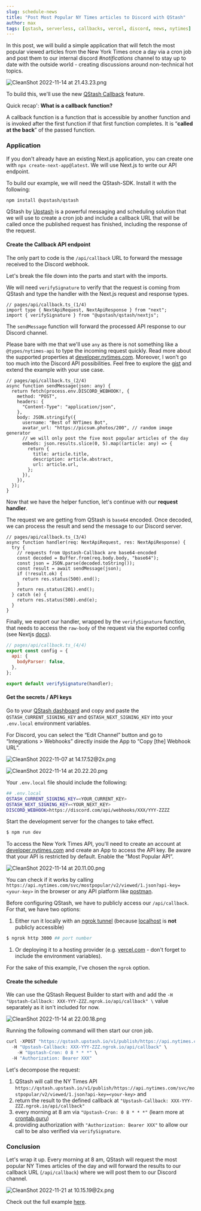 ```yaml
---
slug: schedule-news
title: "Post Most Popular NY Times articles to Discord with QStash"
author: max
tags: [qstash, serverless, callbacks, vercel, discord, news, nytimes]
---
```



In this post, we will build a simple application that will fetch the most
popular viewed articles from the New York Times once a day via a cron job and
post them to our internal discord _#notifications_ channel to stay up to date
with the outside world - creating discussions around non-technical hot topics.

![CleanShot 2022-11-14 at 21.43.23.png](/blog/qstash/news/CleanShot_2022-11-14_at_21.43.23.png)

To build this, we'll use the new [QStash Callback](https://docs.upstash.com/qstash/features/callbacks) feature.

Quick recap': **What is a callback function?**

A callback function is a function that is accessible by another function and is
invoked after the first function if that first function completes. It is
“**called at the back**” of the passed function.

### Application

If you don't already have an existing Next.js application, you can create one
with `npx create-next-app@latest`. We will use Next.js to write our API
endpoint.

To build our example, we will need the QStash-SDK. Install it with the
following:

```bash
npm install @upstash/qstash
```

QStash by [Upstash](http://upstash.com) is a powerful messaging and scheduling
solution that we will use to create a cron job and include a callback URL that
will be called once the published request has finished, including the response
of the request.

#### Create the Callback API endpoint

The only part to code is the `/api/callback` URL to forward the message received
to the Discord webhook.

Let's break the file down into the parts and start with the imports.

We will need `verifySignature` to verify that the request is coming from QStash
and type the handler with the Next.js request and response types.

```tsx
// pages/api/callback.ts_(1/4)
import type { NextApiRequest, NextApiResponse } from "next";
import { verifySignature } from "@upstash/qstash/nextjs";
```

The `sendMessage` function will forward the processed API response to our
Discord channel.

Please bare with me that we'll use `any` as there is not something like a
`@types/nytimes-api` to type the incoming request quickly. Read more about the
supported properties at
[developer.nytimes.com](https://developer.nytimes.com/docs/most-popular-product/1/routes/viewed/%7Bperiod%7D.json/get).
Moreover, I won't go too much into the Discord API possibilities. Feel free to
explore the
[gist](https://gist.github.com/Birdie0/78ee79402a4301b1faf412ab5f1cdcf9) and
extend the example with your use case.

```tsx
// pages/api/callback.ts_(2/4)
async function sendMessage(json: any) {
  return fetch(process.env.DISCORD_WEBHOOK!, {
    method: "POST",
    headers: {
      "Content-Type": "application/json",
    },
    body: JSON.stringify({
      username: "Best of NYTimes Bot",
      avatar_url: "https://picsum.photos/200", // random image generator
      // we will only post the five most popular articles of the day
      embeds: json.results.slice(0, 5).map((article: any) => {
        return {
          title: article.title,
          description: article.abstract,
          url: article.url,
        };
      }),
    }),
  });
}
```

Now that we have the helper function, let's continue with our **request
handler**.

The request we are getting from QStash is `base64` encoded. Once decoded, we can
process the result and send the message to our Discord server.

```tsx
// pages/api/callback.ts_(3/4)
async function handler(req: NextApiRequest, res: NextApiResponse) {
  try {
    // requests from Upstash-Callback are base64-encoded
    const decoded = Buffer.from(req.body.body, "base64");
    const json = JSON.parse(decoded.toString());
    const result = await sendMessage(json);
    if (!result.ok) {
      return res.status(500).end();
    }
    return res.status(201).end();
  } catch (e) {
    return res.status(500).end(e);
  }
}
```

Finally, we export our handler, wrapped by the `verifySignature` function, that
needs to access the `raw-body` of the request via the exported config (see
Nextjs
[docs](https://nextjs.org/docs/api-routes/request-helpers#custom-config)).

```jsx
// pages/api/callback.ts_(4/4)
export const config = {
  api: {
    bodyParser: false,
  },
};

export default verifySignature(handler);
```

#### Get the secrets / API keys

Go to your [QStash dashboard](https://console.upstash.com/qstash) and copy and
paste the `QSTASH_CURRENT_SIGNING_KEY` and `QSTASH_NEXT_SIGNING_KEY` into your
`.env.local` environment variables.

For Discord, you can select the “Edit Channel” button and go to “Integrations >
Webhooks” directly inside the App to “Copy [the] Webhook URL”.

![CleanShot 2022-11-07 at 14.17.52@2x.png](/blog/qstash/news/CleanShot_2022-11-07_at_14.17.522x.png)

![CleanShot 2022-11-14 at 20.22.20.png](/blog/qstash/news/CleanShot_2022-11-14_at_20.22.20.png)

Your `.env.local` file should include the following:

```bash
## .env.local
QSTASH_CURRENT_SIGNING_KEY=<YOUR_CURRENT_KEY>
QSTASH_NEXT_SIGNING_KEY=<YOUR_NEXT_KEY>
DISCORD_WEBHOOK=https://discord.com/api/webhooks/XXX/YYY-ZZZZ
```

Start the development server for the changes to take effect.

```bash
$ npm run dev
```

To access the New York Times API, you'll need to create an account at
[developer.nytimes.com](http://developer.nytimes.com) and create an App to
access the API key. Be aware that your API is restricted by default. Enable the
“Most Popular API”.

![CleanShot 2022-11-14 at 20.11.00.png](/blog/qstash/news/CleanShot_2022-11-14_at_20.11.00.png)

You can check if it works by calling
`https://api.nytimes.com/svc/mostpopular/v2/viewed/1.json?api-key=<your-key>` in
the browser or any API platform like [postman](https://postman.com).

Before configuring QStash, we have to publicly access our `/api/callback`. For
that, we have two options:

1. Either run it locally with an
   [ngrok tunnel](https://docs.upstash.com/qstash/howto/local-tunnel) (because
   [localhost](http://localhost) is **not** publicly accessible)

```bash
$ ngrok http 3000 ## port number
```

1. Or deploying it to a hosting provider (e.g. [vercel.com](http://vercel.com) -
   don't forget to include the environment variables).

For the sake of this example, I've chosen the `ngrok` option.

#### Create the schedule

We can use the QStash Request Builder to start with and add the
`-H "Upstash-Callback: XXX-YYY-ZZZ.ngrok.io/api/callback" \` value separately as
it isn't included for now.

![CleanShot 2022-11-14 at 22.00.18.png](/blog/qstash/news/CleanShot_2022-11-14_at_22.00.18.png)

Running the following command will then start our cron job.

```jsx
curl -XPOST "https://qstash.upstash.io/v1/publish/https://api.nytimes.com/svc/mostpopular/v2/viewed/1.json?api-key=your-key" \
  -H "Upstash-Callback: XXX-YYY-ZZZ.ngrok.io/api/callback" \ 
	-H "Upstash-Cron: 0 8 * * *" \ 
  -H "Authorization: Bearer XXX"
```

Let's decompose the request:

1. QStash will call the NY Times API
   `https://qstash.upstash.io/v1/publish/https://api.nytimes.com/svc/mostpopular/v2/viewed/1.json?api-key=<your-key>`
   and
2. return the result to the defined callback at
   `"Upstash-Callback: XXX-YYY-ZZZ.ngrok.io/api/callback"`
3. every morning at 8 am via `"Upstash-Cron: 0 8 * * *"` (learn more at
   [crontab.guru](https://crontab.guru/#0_8_*_*_*))
4. providing authorization with `"Authorization: Bearer XXX"` to allow our call
   to be also verified via `verifySignature`.

### Conclusion

Let's wrap it up. Every morning at 8 am, QStash will request the most popular NY
Times articles of the day and will forward the results to our callback URL
(`/api/callback`) where we will post them to our Discord channel.

![CleanShot 2022-11-21 at 10.15.19@2x.png](/blog/qstash/news/CleanShot_2022-11-21_at_10.15.192x.png)

Check out the full example
[here](https://github.com/upstash/qstash-examples/tree/main/cron-api-nyt).
